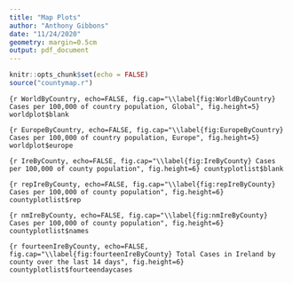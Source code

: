 ```yaml
---
title: "Map Plots"
author: "Anthony Gibbons"
date: "11/24/2020"
geometry: margin=0.5cm
output: pdf_document
---
```


```r
knitr::opts_chunk$set(echo = FALSE)
source("countymap.r")
```

```{r WorldByCountry, echo=FALSE, fig.cap="\\label{fig:WorldByCountry} Cases per 100,000 of country population, Global", fig.height=5}
worldplot$blank
```

```{r EuropeByCountry, echo=FALSE, fig.cap="\\label{fig:EuropeByCountry} Cases per 100,000 of country population, Europe", fig.height=5}
worldplot$europe
```

```{r IreByCounty, echo=FALSE, fig.cap="\\label{fig:IreByCounty} Cases per 100,000 of county population", fig.height=6}
countyplotlist$blank
```

```{r repIreByCounty, echo=FALSE, fig.cap="\\label{fig:repIreByCounty} Cases per 100,000 of county population", fig.height=6}
countyplotlist$rep
```

```{r nmIreByCounty, echo=FALSE, fig.cap="\\label{fig:nmIreByCounty} Cases per 100,000 of county population", fig.height=6}
countyplotlist$names
```

```{r fourteenIreByCounty, echo=FALSE, fig.cap="\\label{fig:fourteenIreByCounty} Total Cases in Ireland by county over the last 14 days", fig.height=6}
countyplotlist$fourteendaycases
```